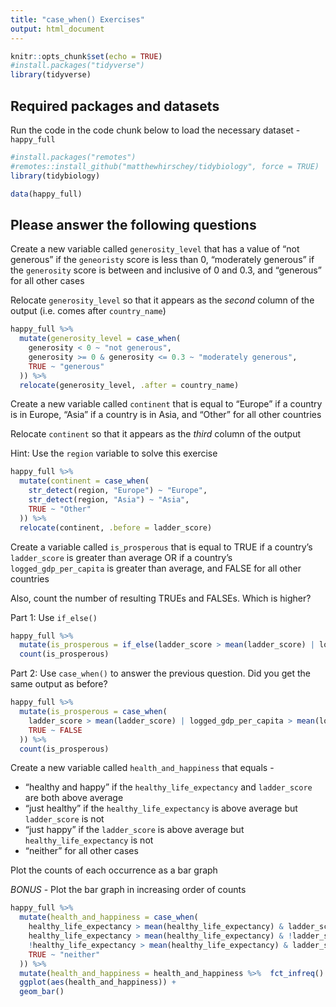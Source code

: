 ```yaml
---
title: "case_when() Exercises"
output: html_document
---
```


```r
knitr::opts_chunk$set(echo = TRUE)
#install.packages("tidyverse")
library(tidyverse)
```

## Required packages and datasets

Run the code in the code chunk below to load the necessary dataset - `happy_full`
```r
#install.packages("remotes")
#remotes::install_github("matthewhirschey/tidybiology", force = TRUE)
library(tidybiology)

data(happy_full)
```

## Please answer the following questions

Create a new variable called `generosity_level` that has a value of "not generous" if the `geneoristy` score is less than 0, "moderately generous" if the `generosity` score is between and inclusive of 0 and 0.3, and "generous" for all other cases

Relocate `generosity_level` so that it appears as the *second* column of the output (i.e. comes after `country_name`)

```r
happy_full %>% 
  mutate(generosity_level = case_when(
    generosity < 0 ~ "not generous",
    generosity >= 0 & generosity <= 0.3 ~ "moderately generous",
    TRUE ~ "generous"
  )) %>% 
  relocate(generosity_level, .after = country_name) 
```

Create a new variable called `continent` that is equal to "Europe" if a country is in Europe, "Asia" if a country is in Asia, and "Other" for all other countries

Relocate `continent` so that it appears as the *third* column of the output

Hint: Use the `region` variable to solve this exercise

```r
happy_full %>% 
  mutate(continent = case_when(
    str_detect(region, "Europe") ~ "Europe",
    str_detect(region, "Asia") ~ "Asia",
    TRUE ~ "Other"
  )) %>% 
  relocate(continent, .before = ladder_score)
```

Create a variable called `is_prosperous` that is equal to TRUE if a country's `ladder_score` is greater than average OR if a country's `logged_gdp_per_capita` is greater than average, and FALSE for all other countries

Also, count the number of resulting TRUEs and FALSEs. Which is higher?

Part 1: Use `if_else()` 

```r
happy_full %>% 
  mutate(is_prosperous = if_else(ladder_score > mean(ladder_score) | logged_gdp_per_capita > mean(logged_gdp_per_capita), TRUE, FALSE)) %>% 
  count(is_prosperous)
```

Part 2: Use `case_when()` to answer the previous question. Did you get the same output as before?

```r
happy_full %>% 
  mutate(is_prosperous = case_when(
    ladder_score > mean(ladder_score) | logged_gdp_per_capita > mean(logged_gdp_per_capita) ~ TRUE,
    TRUE ~ FALSE
  )) %>% 
  count(is_prosperous)
```

Create a new variable called `health_and_happiness` that equals - 

- "healthy and happy" if the `healthy_life_expectancy` and `ladder_score` are both above average
- "just healthy" if the `healthy_life_expectancy` is above average but `ladder_score` is not
- "just happy" if the `ladder_score` is above average but `healthy_life_expectancy` is not
- "neither" for all other cases

Plot the counts of each occurrence as a bar graph

*BONUS* - Plot the bar graph in increasing order of counts

```r
happy_full %>% 
  mutate(health_and_happiness = case_when(
    healthy_life_expectancy > mean(healthy_life_expectancy) & ladder_score > mean(ladder_score) ~ "healthy and happy",
    healthy_life_expectancy > mean(healthy_life_expectancy) & !ladder_score > mean(ladder_score) ~ "just healthy",
    !healthy_life_expectancy > mean(healthy_life_expectancy) & ladder_score > mean(ladder_score) ~ "just happy",
    TRUE ~ "neither"
  )) %>% 
  mutate(health_and_happiness = health_and_happiness %>%  fct_infreq() %>% fct_rev()) %>% 
  ggplot(aes(health_and_happiness)) +
  geom_bar()
```

